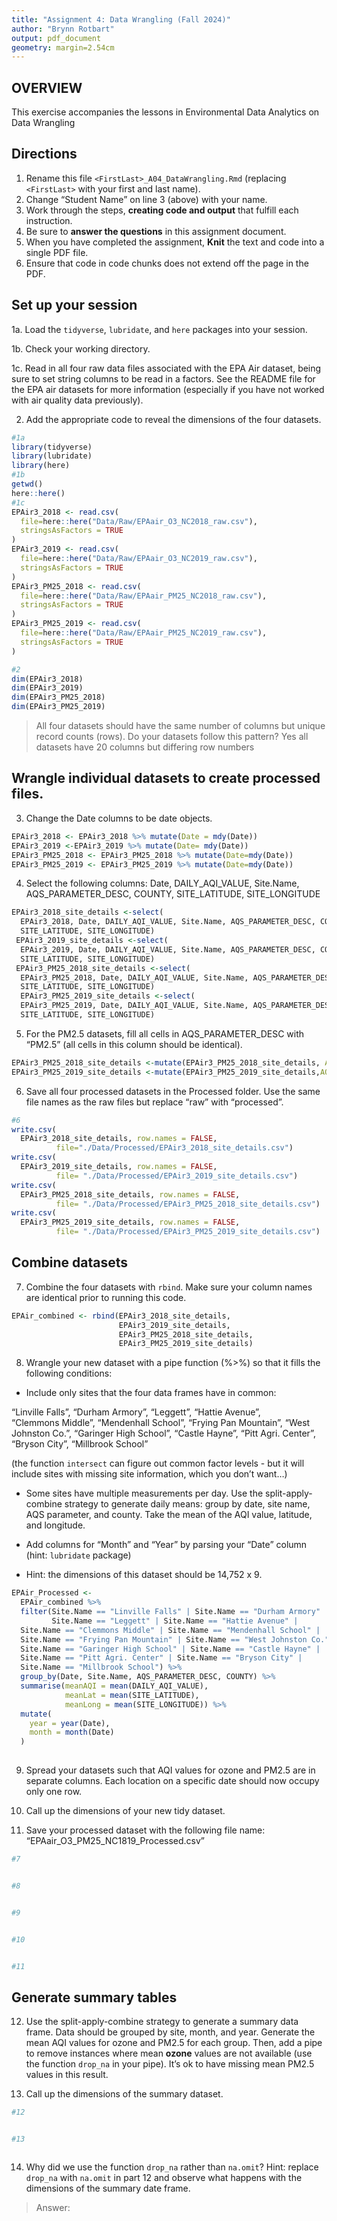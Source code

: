 ```yaml
---
title: "Assignment 4: Data Wrangling (Fall 2024)"
author: "Brynn Rotbart"
output: pdf_document
geometry: margin=2.54cm
---
```


## OVERVIEW

This exercise accompanies the lessons in Environmental Data Analytics on Data Wrangling 

## Directions

1. Rename this file `<FirstLast>_A04_DataWrangling.Rmd` (replacing `<FirstLast>` with your first and last name).
2. Change "Student Name" on line 3 (above) with your name.
3. Work through the steps, **creating code and output** that fulfill each instruction.
4. Be sure to **answer the questions** in this assignment document.
5. When you have completed the assignment, **Knit** the text and code into a single PDF file.
6. Ensure that code in code chunks does not extend off the page in the PDF.


## Set up your session 

1a. Load the `tidyverse`,  `lubridate`, and `here` packages into your session.

1b. Check your working directory.

1c. Read in all four raw data files associated with the EPA Air dataset, being sure to set string columns to be read in a factors. See the README file for the EPA air datasets for more information (especially if you have not worked with air quality data previously). 

2. Add the appropriate code to reveal the dimensions of the four datasets. 

```r
#1a 
library(tidyverse)
library(lubridate)
library(here)
#1b 
getwd()
here::here()
#1c 
EPAir3_2018 <- read.csv(
  file=here::here("Data/Raw/EPAair_O3_NC2018_raw.csv"), 
  stringsAsFactors = TRUE
)
EPAir3_2019 <- read.csv(
  file=here::here("Data/Raw/EPAair_O3_NC2019_raw.csv"), 
  stringsAsFactors = TRUE
)
EPAir3_PM25_2018 <- read.csv(
  file=here::here("Data/Raw/EPAair_PM25_NC2018_raw.csv"), 
  stringsAsFactors = TRUE
)
EPAir3_PM25_2019 <- read.csv(
  file=here::here("Data/Raw/EPAair_PM25_NC2019_raw.csv"), 
  stringsAsFactors = TRUE
)

#2 
dim(EPAir3_2018)
dim(EPAir3_2019)
dim(EPAir3_PM25_2018)
dim(EPAir3_PM25_2019)
```

>All four datasets should have the same number of columns but unique record counts (rows). Do your datasets follow this pattern? 
Yes all datasets have 20 columns but differing row numbers 


## Wrangle individual datasets to create processed files.

3. Change the Date columns to be date objects.
```r

EPAir3_2018 <- EPAir3_2018 %>% mutate(Date = mdy(Date))
EPAir3_2019 <-EPAir3_2019 %>% mutate(Date= mdy(Date))
EPAir3_PM25_2018 <- EPAir3_PM25_2018 %>% mutate(Date=mdy(Date))
EPAir3_PM25_2019 <- EPAir3_PM25_2019 %>% mutate(Date=mdy(Date))

```


4. Select the following columns: Date, DAILY_AQI_VALUE, Site.Name, AQS_PARAMETER_DESC, COUNTY, SITE_LATITUDE, SITE_LONGITUDE
```r
EPAir3_2018_site_details <-select(
  EPAir3_2018, Date, DAILY_AQI_VALUE, Site.Name, AQS_PARAMETER_DESC, COUNTY, 
  SITE_LATITUDE, SITE_LONGITUDE)
 EPAir3_2019_site_details <-select(
  EPAir3_2019, Date, DAILY_AQI_VALUE, Site.Name, AQS_PARAMETER_DESC, COUNTY, 
  SITE_LATITUDE, SITE_LONGITUDE)
 EPAir3_PM25_2018_site_details <-select(
  EPAir3_PM25_2018, Date, DAILY_AQI_VALUE, Site.Name, AQS_PARAMETER_DESC, COUNTY, 
  SITE_LATITUDE, SITE_LONGITUDE)
  EPAir3_PM25_2019_site_details <-select(
  EPAir3_PM25_2019, Date, DAILY_AQI_VALUE, Site.Name, AQS_PARAMETER_DESC, COUNTY, 
  SITE_LATITUDE, SITE_LONGITUDE)

```


5. For the PM2.5 datasets, fill all cells in AQS_PARAMETER_DESC with "PM2.5" (all cells in this column should be identical).
```r
EPAir3_PM25_2018_site_details <-mutate(EPAir3_PM25_2018_site_details, AQS_PARAMETER_DESC= "PM2.5")
EPAir3_PM25_2019_site_details <-mutate(EPAir3_PM25_2019_site_details,AQS_PARAMETER_DESC= "PM2.5")                                 
```

6. Save all four processed datasets in the Processed folder. Use the same file names as the raw files but replace "raw" with "processed".

```r
#6
write.csv(
  EPAir3_2018_site_details, row.names = FALSE, 
          file="./Data/Processed/EPAir3_2018_site_details.csv")
write.csv(
  EPAir3_2019_site_details, row.names = FALSE, 
          file= "./Data/Processed/EPAir3_2019_site_details.csv") 
write.csv(
  EPAir3_PM25_2018_site_details, row.names = FALSE, 
          file= "./Data/Processed/EPAir3_PM25_2018_site_details.csv") 
write.csv(
  EPAir3_PM25_2019_site_details, row.names = FALSE, 
          file= "./Data/Processed/EPAir3_PM25_2019_site_details.csv") 

```


## Combine datasets

7. Combine the four datasets with `rbind`. Make sure your column names are identical prior to running this code.
```r
EPAir_combined <- rbind(EPAir3_2018_site_details, 
                        EPAir3_2019_site_details, 
                        EPAir3_PM25_2018_site_details, 
                        EPAir3_PM25_2019_site_details)
```


8. Wrangle your new dataset with a pipe function (%>%) so that it fills the following conditions: 

  * Include only sites that the four data frames have in common:  
    
  "Linville Falls", "Durham Armory", "Leggett", "Hattie Avenue",  
  "Clemmons Middle", "Mendenhall School", "Frying Pan Mountain", 
  "West Johnston Co.", "Garinger High School", "Castle Hayne", 
  "Pitt Agri. Center", "Bryson City", "Millbrook School" 
  
  (the function `intersect` can figure out common factor levels - but it will include sites with missing site information, which you don't want...) 

  * Some sites have multiple measurements per day. Use the split-apply-combine strategy to generate daily means: group by date, site name, AQS parameter, and county. Take the mean of the AQI value, latitude, and longitude.
  
  * Add columns for "Month" and "Year" by parsing your "Date" column (hint: `lubridate` package)
  
  * Hint: the dimensions of this dataset should be 14,752 x 9.
```r
EPAir_Processed <-
  EPAir_combined %>%
  filter(Site.Name == "Linville Falls" | Site.Name == "Durham Armory" |
         Site.Name == "Leggett" | Site.Name == "Hattie Avenue" | 
  Site.Name == "Clemmons Middle" | Site.Name == "Mendenhall School" |
  Site.Name == "Frying Pan Mountain" | Site.Name == "West Johnston Co." |
  Site.Name == "Garinger High School" | Site.Name == "Castle Hayne" |
  Site.Name == "Pitt Agri. Center" | Site.Name == "Bryson City" |
  Site.Name == "Millbrook School") %>%
  group_by(Date, Site.Name, AQS_PARAMETER_DESC, COUNTY) %>%
  summarise(meanAQI = mean(DAILY_AQI_VALUE),
            meanLat = mean(SITE_LATITUDE),
            meanLong = mean(SITE_LONGITUDE)) %>% 
  mutate(
    year = year(Date),
    month = month(Date)
  )
  
```

9. Spread your datasets such that AQI values for ozone and PM2.5 are in separate columns. Each location on a specific date should now occupy only one row.

10. Call up the dimensions of your new tidy dataset.

11. Save your processed dataset with the following file name: "EPAair_O3_PM25_NC1819_Processed.csv"

```r
#7 


#8 


#9


#10


#11


```


## Generate summary tables

12. Use the split-apply-combine strategy to generate a summary data frame. Data should be grouped by site, month, and year. Generate the mean AQI values for ozone and PM2.5 for each group. Then, add a pipe to remove instances where mean **ozone** values are not available (use the function `drop_na` in your pipe). It's ok to have missing mean PM2.5 values in this result. 

13. Call up the dimensions of the summary dataset.

```r

#12


#13



```

14. Why did we use the function `drop_na` rather than `na.omit`? Hint: replace `drop_na` with `na.omit` in part 12 and observe what happens with the dimensions of the summary date frame.

> Answer: 

